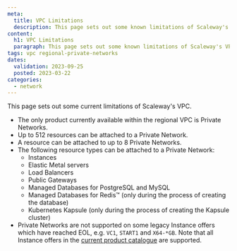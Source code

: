 ```yaml
---
meta:
  title: VPC Limitations
  description: This page sets out some known limitations of Scaleway's VPC
content:
  h1: VPC Limitations
  paragraph: This page sets out some known limitations of Scaleway's VPC
tags: vpc regional-private-networks
dates:
  validation: 2023-09-25
  posted: 2023-03-22
categories:
  - network
---
```


This page sets out some current limitations of Scaleway's VPC.

- The only product currently available within the regional VPC is Private Networks.
- Up to 512 resources can be attached to a Private Network.
- A resource can be attached to up to 8 Private Networks.
- The following resource types can be attached to a Private Network:
  - Instances
  - Elastic Metal servers
  - Load Balancers
  - Public Gateways
  - Managed Databases for PostgreSQL and MySQL
  - Managed Databases for Redis™ (only during the process of creating the database)
  - Kubernetes Kapsule (only during the process of creating the Kapsule cluster)
- Private Networks are not supported on some legacy Instance offers which have reached EOL, e.g. `VC1`, `START1` and `X64-*GB`. Note that all Instance offers in the [current product catalogue](https://www.scaleway.com/en/pricing/?tags=compute) are supported.
